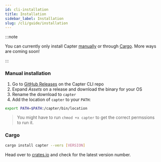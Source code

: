 ```yaml
---
id: cli-installation
title: Installation
sidebar_label: Installation
slug: /cli/guide/installation
---
```


:::note

You can currently only install Capter [manually](#manual-installation) or through [Cargo](#cargo). More ways are coming soon!

:::

### Manual installation

1. Go to [GitHub Releases](https://github.com/capterqa/cli/releases) on the Capter CLI repo
2. Expand _Assets_ on a release and download the binary for your OS
3. Rename the download to `capter`
4. Add the location of `capter` to your `PATH`:

```bash
export PATH=$PATH:/capter/bin/location
```

> You might have to run `chmod +x capter` to get the correct permssions to run it.

### Cargo

```sh
cargo install capter --vers [VERSION]
```

Head over to [crates.io](https://crates.io/crates/capter) and check for the latest version number.
